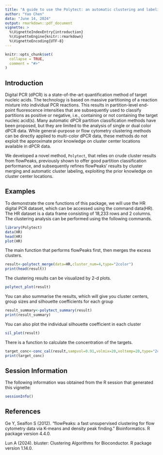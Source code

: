 ```yaml
---
title: "A guide to use the Polytect: an automatic clustering and labeling method for multi-color digital PCR data"
author: "Yao Chen"
data: "June 14, 2024"
output: rmarkdown::pdf_document
vignette: >
  %\VignetteIndexEntry{introduction}
  %\VignetteEngine{knitr::rmarkdown}
  %\VignetteEncoding{UTF-8}
---
```


```r
knitr::opts_chunk$set(
  collapse = TRUE,
  comment = "#>"
)
```

## Introduction
Digital PCR (dPCR) is a state-of-the-art quantification method of target nucleic acids. The technology is based on massive partitioning of a reaction mixture into individual PCR reactions. This results in partition-level end-point fluorescence intensities that are subsequently used to classify partitions as positive or negative, i.e., containing or not containing the target nucleic acid(s). Many automatic dPCR partition classification methods have been proposed, but they are limited to the analysis of single or dual color dPCR data. While general-purpose or flow cytometry clustering methods can be directly applied to multi-color dPCR data, these methods do not exploit the approximate prior knowledge on cluster center locations available in dPCR data. 

We developed a novel method, `Polytect`, that relies on crude cluster results from flowPeaks, previously shown to offer good partition classification performance, and subsequently refines flowPeaks' results by cluster merging and automatic cluster labeling, exploiting the prior knowledge on cluster center locations. 


## Examples
To demonstrate the core functions of this package, we will use the HR digital PCR dataset, which can be accessed using the command data(HR). The HR dataset is a data frame consisting of 18,233 rows and 2 columns. The clustering analysis can be performed using the following commands.

```r
library(Polytect)
data(HR)
head(HR)
plot(HR)
```

The main function that performs flowPeaks first, then merges the excess clusters.
```r
result<-polytect_merge(data=HR,cluster_num=4,type="2color")
print(head(result))
```


The clustering results can be visualized by 2-d plots.
```r
polytect_plot(result)
```
You can also summarise the results, which will give you cluster centers, group sizes and silhouette coefficients for each group
```r
result_summary<-polytect_summary(result)
print(result_summary)
```

You can also plot the individual silhouette coefficient in each cluster
```r
sil_plot(result)
```

There is a function to calculate the concentration of the targets.
```r
target_conc<-conc_cal(result,sampvol=0.91,volmix=20,voltemp=20,type="2color")
print(target_conc)
```

## Session Information

The following information was obtained from the R session that generated this vignette:

```r
sessionInfo()
```

## References

Ge Y, Sealfon S (2012). “flowPeaks: a fast unsupervised clustering for flow cytometry data via K-means and density peak finding.” Bioinformatics. R package version 4.4.0.

Lun A (2024). bluster: Clustering Algorithms for Bioconductor. R package version 1.14.0.


